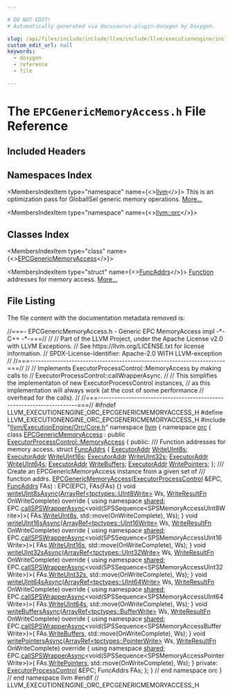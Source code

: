 ```yaml
---

# DO NOT EDIT!
# Automatically generated via docusaurus-plugin-doxygen by Doxygen.

slug: /api/files/include/include/llvm/include/llvm/executionengine/include/llvm/executionengine/orc/epcgenericmemoryaccess-h
custom_edit_url: null
keywords:
  - doxygen
  - reference
  - file

---
```





# The `EPCGenericMemoryAccess.h` File Reference

<DoxygenPage pluginConfig={pluginConfig}>



## Included Headers

<IncludesList>
<IncludesListItem
  filePath="llvm/ExecutionEngine/Orc/Core.h"
  permalink="/docs/api/files/include/include/llvm/include/llvm/executionengine/include/llvm/executionengine/orc/core-h"
  isLocal="true" />
</IncludesList>

## Namespaces Index

<MembersIndex>

<MembersIndexItem
  type="namespace"
  name={<><a href="/docs/api/namespaces/llvm">llvm</a></>}>
This is an optimization pass for GlobalISel generic memory operations. <a href="/docs/api/namespaces/llvm/#details">More...</a>
</MembersIndexItem>

<MembersIndexItem
  type="namespace"
  name={<><a href="/docs/api/namespaces/llvm/orc">llvm::orc</a></>}>
</MembersIndexItem>

</MembersIndex>

## Classes Index

<MembersIndex>

<MembersIndexItem
  type="class"
  name={<><a href="/docs/api/classes/llvm/orc/epcgenericmemoryaccess">EPCGenericMemoryAccess</a></>}>
</MembersIndexItem>

<MembersIndexItem
  type="struct"
  name={<><a href="/docs/api/structs/llvm/orc/epcgenericmemoryaccess/funcaddrs">FuncAddrs</a></>}>
<a href="/docs/api/classes/llvm/function">Function</a> addresses for memory access. <a href="/docs/api/structs/llvm/orc/epcgenericmemoryaccess/funcaddrs/#details">More...</a>
</MembersIndexItem>

</MembersIndex>


## File Listing

The file content with the documentation metadata removed is:

<ProgramListing>

<Link id="l00001" /><CodeLine lineNumber="1"><Highlight kind="comment">//===- EPCGenericMemoryAccess.h - Generic EPC MemoryAccess impl -&#42;- C++ -&#42;-===//</Highlight><Highlight kind="normal"></Highlight></CodeLine>
<Link id="l00002" /><CodeLine lineNumber="2"><Highlight kind="normal"></Highlight><Highlight kind="comment">//</Highlight><Highlight kind="normal"></Highlight></CodeLine>
<Link id="l00003" /><CodeLine lineNumber="3"><Highlight kind="normal"></Highlight><Highlight kind="comment">// Part of the LLVM Project, under the Apache License v2.0 with LLVM Exceptions.</Highlight><Highlight kind="normal"></Highlight></CodeLine>
<Link id="l00004" /><CodeLine lineNumber="4"><Highlight kind="normal"></Highlight><Highlight kind="comment">// See https://llvm.org/LICENSE.txt for license information.</Highlight><Highlight kind="normal"></Highlight></CodeLine>
<Link id="l00005" /><CodeLine lineNumber="5"><Highlight kind="normal"></Highlight><Highlight kind="comment">// SPDX-License-Identifier: Apache-2.0 WITH LLVM-exception</Highlight><Highlight kind="normal"></Highlight></CodeLine>
<Link id="l00006" /><CodeLine lineNumber="6"><Highlight kind="normal"></Highlight><Highlight kind="comment">//</Highlight><Highlight kind="normal"></Highlight></CodeLine>
<Link id="l00007" /><CodeLine lineNumber="7"><Highlight kind="normal"></Highlight><Highlight kind="comment">//===----------------------------------------------------------------------===//</Highlight><Highlight kind="normal"></Highlight></CodeLine>
<Link id="l00008" /><CodeLine lineNumber="8"><Highlight kind="normal"></Highlight><Highlight kind="comment">//</Highlight><Highlight kind="normal"></Highlight></CodeLine>
<Link id="l00009" /><CodeLine lineNumber="9"><Highlight kind="normal"></Highlight><Highlight kind="comment">// Implements ExecutorProcessControl::MemoryAccess by making calls to</Highlight><Highlight kind="normal"></Highlight></CodeLine>
<Link id="l00010" /><CodeLine lineNumber="10"><Highlight kind="normal"></Highlight><Highlight kind="comment">// ExecutorProcessControl::callWrapperAsync.</Highlight><Highlight kind="normal"></Highlight></CodeLine>
<Link id="l00011" /><CodeLine lineNumber="11"><Highlight kind="normal"></Highlight><Highlight kind="comment">//</Highlight><Highlight kind="normal"></Highlight></CodeLine>
<Link id="l00012" /><CodeLine lineNumber="12"><Highlight kind="normal"></Highlight><Highlight kind="comment">// This simplifies the implementaton of new ExecutorProcessControl instances,</Highlight><Highlight kind="normal"></Highlight></CodeLine>
<Link id="l00013" /><CodeLine lineNumber="13"><Highlight kind="normal"></Highlight><Highlight kind="comment">// as this implementation will always work (at the cost of some performance</Highlight><Highlight kind="normal"></Highlight></CodeLine>
<Link id="l00014" /><CodeLine lineNumber="14"><Highlight kind="normal"></Highlight><Highlight kind="comment">// overhead for the calls).</Highlight><Highlight kind="normal"></Highlight></CodeLine>
<Link id="l00015" /><CodeLine lineNumber="15"><Highlight kind="normal"></Highlight><Highlight kind="comment">//</Highlight><Highlight kind="normal"></Highlight></CodeLine>
<Link id="l00016" /><CodeLine lineNumber="16"><Highlight kind="normal"></Highlight><Highlight kind="comment">//===----------------------------------------------------------------------===//</Highlight><Highlight kind="normal"></Highlight></CodeLine>
<Link id="l00017" /><CodeLine lineNumber="17"><Highlight kind="normal"></Highlight></CodeLine>
<Link id="l00018" /><CodeLine lineNumber="18"><Highlight kind="normal"></Highlight><Highlight kind="preprocessor">#ifndef LLVM&#95;EXECUTIONENGINE&#95;ORC&#95;EPCGENERICMEMORYACCESS&#95;H</Highlight><Highlight kind="normal"></Highlight></CodeLine>
<Link id="l00019" /><CodeLine lineNumber="19"><Highlight kind="normal"></Highlight><Highlight kind="preprocessor">#define LLVM&#95;EXECUTIONENGINE&#95;ORC&#95;EPCGENERICMEMORYACCESS&#95;H</Highlight><Highlight kind="normal"></Highlight></CodeLine>
<Link id="l00020" /><CodeLine lineNumber="20"><Highlight kind="normal"></Highlight></CodeLine>
<Link id="l00021" /><CodeLine lineNumber="21"><Highlight kind="normal"></Highlight><Highlight kind="preprocessor">#include &quot;<a href="/docs/api/files/include/include/llvm/include/llvm/executionengine/include/llvm/executionengine/orc/core-h">llvm/ExecutionEngine/Orc/Core.h</a>&quot;</Highlight><Highlight kind="normal"></Highlight></CodeLine>
<Link id="l00022" /><CodeLine lineNumber="22"><Highlight kind="normal"></Highlight></CodeLine>
<Link id="l00023" /><CodeLine lineNumber="23"><Highlight kind="normal"></Highlight><Highlight kind="keyword">namespace </Highlight><Highlight kind="normal"><a href="/docs/api/namespaces/llvm">llvm</a> &#123;</Highlight></CodeLine>
<Link id="l00024" /><CodeLine lineNumber="24"><Highlight kind="normal"></Highlight><Highlight kind="keyword">namespace </Highlight><Highlight kind="normal"><a href="/docs/api/namespaces/llvm/orc">orc</a> &#123;</Highlight></CodeLine>
<Link id="l00025" /><CodeLine lineNumber="25"><Highlight kind="normal"></Highlight></CodeLine>
<Link id="l00026" /><CodeLine lineNumber="26" lineLink="/docs/api/classes/llvm/orc/epcgenericmemoryaccess"><Highlight kind="normal"></Highlight><Highlight kind="keyword">class </Highlight><Highlight kind="normal"><a href="/docs/api/classes/llvm/orc/epcgenericmemoryaccess/#ac69fe89319612da3b0b2041e315ca55f">EPCGenericMemoryAccess</a> : </Highlight><Highlight kind="keyword">public</Highlight><Highlight kind="normal"> <a href="/docs/api/classes/llvm/orc/executorprocesscontrol/memoryaccess">ExecutorProcessControl::MemoryAccess</a> &#123;</Highlight></CodeLine>
<Link id="l00027" /><CodeLine lineNumber="27"><Highlight kind="normal"></Highlight><Highlight kind="keyword">public</Highlight><Highlight kind="normal">:</Highlight><Highlight kind="comment"></Highlight></CodeLine>
<Link id="l00028" /><CodeLine lineNumber="28"><Highlight kind="comment">  /// Function addresses for memory access.</Highlight><Highlight kind="normal"></Highlight></CodeLine>
<Link id="l00029" /><CodeLine lineNumber="29" lineLink="/docs/api/structs/llvm/orc/epcgenericmemoryaccess/funcaddrs"><Highlight kind="normal">  </Highlight><Highlight kind="keyword">struct </Highlight><Highlight kind="normal"><a href="/docs/api/structs/llvm/orc/epcgenericmemoryaccess/funcaddrs">FuncAddrs</a> &#123;</Highlight></CodeLine>
<Link id="l00030" /><CodeLine lineNumber="30" lineLink="/docs/api/structs/llvm/orc/epcgenericmemoryaccess/funcaddrs/#a5557d22e82c38f372636f2050422ae05"><Highlight kind="normal">    <a href="/docs/api/classes/llvm/orc/executoraddr">ExecutorAddr</a> <a href="/docs/api/structs/llvm/orc/epcgenericmemoryaccess/funcaddrs/#a5557d22e82c38f372636f2050422ae05">WriteUInt8s</a>;</Highlight></CodeLine>
<Link id="l00031" /><CodeLine lineNumber="31" lineLink="/docs/api/structs/llvm/orc/epcgenericmemoryaccess/funcaddrs/#aa345015156f1ca129c7ec695770753fc"><Highlight kind="normal">    <a href="/docs/api/classes/llvm/orc/executoraddr">ExecutorAddr</a> <a href="/docs/api/structs/llvm/orc/epcgenericmemoryaccess/funcaddrs/#aa345015156f1ca129c7ec695770753fc">WriteUInt16s</a>;</Highlight></CodeLine>
<Link id="l00032" /><CodeLine lineNumber="32" lineLink="/docs/api/structs/llvm/orc/epcgenericmemoryaccess/funcaddrs/#aaf0afb9b68f601ced8320edfb4810e4a"><Highlight kind="normal">    <a href="/docs/api/classes/llvm/orc/executoraddr">ExecutorAddr</a> <a href="/docs/api/structs/llvm/orc/epcgenericmemoryaccess/funcaddrs/#aaf0afb9b68f601ced8320edfb4810e4a">WriteUInt32s</a>;</Highlight></CodeLine>
<Link id="l00033" /><CodeLine lineNumber="33" lineLink="/docs/api/structs/llvm/orc/epcgenericmemoryaccess/funcaddrs/#a98320d042f67729fc9127211dd2fe5ab"><Highlight kind="normal">    <a href="/docs/api/classes/llvm/orc/executoraddr">ExecutorAddr</a> <a href="/docs/api/structs/llvm/orc/epcgenericmemoryaccess/funcaddrs/#a98320d042f67729fc9127211dd2fe5ab">WriteUInt64s</a>;</Highlight></CodeLine>
<Link id="l00034" /><CodeLine lineNumber="34" lineLink="/docs/api/structs/llvm/orc/epcgenericmemoryaccess/funcaddrs/#ad62d6327212328ccc48c1e5ad5d12b77"><Highlight kind="normal">    <a href="/docs/api/classes/llvm/orc/executoraddr">ExecutorAddr</a> <a href="/docs/api/structs/llvm/orc/epcgenericmemoryaccess/funcaddrs/#ad62d6327212328ccc48c1e5ad5d12b77">WriteBuffers</a>;</Highlight></CodeLine>
<Link id="l00035" /><CodeLine lineNumber="35" lineLink="/docs/api/structs/llvm/orc/epcgenericmemoryaccess/funcaddrs/#a5caaef5c62bcf8a4255e6fc2f5e4b157"><Highlight kind="normal">    <a href="/docs/api/classes/llvm/orc/executoraddr">ExecutorAddr</a> <a href="/docs/api/structs/llvm/orc/epcgenericmemoryaccess/funcaddrs/#a5caaef5c62bcf8a4255e6fc2f5e4b157">WritePointers</a>;</Highlight></CodeLine>
<Link id="l00036" /><CodeLine lineNumber="36"><Highlight kind="normal">  &#125;;</Highlight></CodeLine>
<Link id="l00037" /><CodeLine lineNumber="37"><Highlight kind="normal"></Highlight><Highlight kind="comment"></Highlight></CodeLine>
<Link id="l00038" /><CodeLine lineNumber="38"><Highlight kind="comment">  /// Create an EPCGenericMemoryAccess instance from a given set of</Highlight></CodeLine>
<Link id="l00039" /><CodeLine lineNumber="39"><Highlight kind="comment">  /// function addrs.</Highlight><Highlight kind="normal"></Highlight></CodeLine>
<Link id="l00040" /><CodeLine lineNumber="40" lineLink="/docs/api/classes/llvm/orc/epcgenericmemoryaccess/#ac69fe89319612da3b0b2041e315ca55f"><Highlight kind="normal">  <a href="/docs/api/classes/llvm/orc/epcgenericmemoryaccess/#ac69fe89319612da3b0b2041e315ca55f">EPCGenericMemoryAccess</a>(<a href="/docs/api/classes/llvm/orc/executorprocesscontrol">ExecutorProcessControl</a> &amp;EPC, <a href="/docs/api/structs/llvm/orc/epcgenericmemoryaccess/funcaddrs">FuncAddrs</a> FAs)</Highlight></CodeLine>
<Link id="l00041" /><CodeLine lineNumber="41"><Highlight kind="normal">      : EPC(EPC), FAs(FAs) &#123;&#125;</Highlight></CodeLine>
<Link id="l00042" /><CodeLine lineNumber="42"><Highlight kind="normal"></Highlight></CodeLine>
<Link id="l00043" /><CodeLine lineNumber="43" lineLink="/docs/api/classes/llvm/orc/epcgenericmemoryaccess/#ac6d3ed1961eb7d95405d7cc6ad6cc5ae"><Highlight kind="normal">  </Highlight><Highlight kind="keywordtype">void</Highlight><Highlight kind="normal"> <a href="/docs/api/classes/llvm/orc/epcgenericmemoryaccess/#ac6d3ed1961eb7d95405d7cc6ad6cc5ae">writeUInt8sAsync</a>(<a href="/docs/api/classes/llvm/arrayref">ArrayRef&lt;tpctypes::UInt8Write&gt;</a> Ws,</Highlight></CodeLine>
<Link id="l00044" /><CodeLine lineNumber="44"><Highlight kind="normal">                        <a href="/docs/api/classes/llvm/orc/executorprocesscontrol/memoryaccess/#a9a99834468cbee16771e1a7664c0b966">WriteResultFn</a> OnWriteComplete)</Highlight><Highlight kind="keyword"> override </Highlight><Highlight kind="normal">&#123;</Highlight></CodeLine>
<Link id="l00045" /><CodeLine lineNumber="45"><Highlight kind="normal">    </Highlight><Highlight kind="keyword">using namespace </Highlight><Highlight kind="normal"><a href="/docs/api/namespaces/llvm/orc/shared">shared</a>;</Highlight></CodeLine>
<Link id="l00046" /><CodeLine lineNumber="46"><Highlight kind="normal">    EPC.<a href="/docs/api/classes/llvm/orc/executorprocesscontrol/#a17f9962c6727ed170f8b494243302732">callSPSWrapperAsync</a>&lt;void(SPSSequence&lt;SPSMemoryAccessUInt8Write&gt;)&gt;(</Highlight></CodeLine>
<Link id="l00047" /><CodeLine lineNumber="47"><Highlight kind="normal">        FAs.<a href="/docs/api/structs/llvm/orc/epcgenericmemoryaccess/funcaddrs/#a5557d22e82c38f372636f2050422ae05">WriteUInt8s</a>, std::move(OnWriteComplete), Ws);</Highlight></CodeLine>
<Link id="l00048" /><CodeLine lineNumber="48"><Highlight kind="normal">  &#125;</Highlight></CodeLine>
<Link id="l00049" /><CodeLine lineNumber="49"><Highlight kind="normal"></Highlight></CodeLine>
<Link id="l00050" /><CodeLine lineNumber="50" lineLink="/docs/api/classes/llvm/orc/epcgenericmemoryaccess/#a2d36c11a2a16e33e287d8e48aae2c390"><Highlight kind="normal">  </Highlight><Highlight kind="keywordtype">void</Highlight><Highlight kind="normal"> <a href="/docs/api/classes/llvm/orc/epcgenericmemoryaccess/#a2d36c11a2a16e33e287d8e48aae2c390">writeUInt16sAsync</a>(<a href="/docs/api/classes/llvm/arrayref">ArrayRef&lt;tpctypes::UInt16Write&gt;</a> Ws,</Highlight></CodeLine>
<Link id="l00051" /><CodeLine lineNumber="51"><Highlight kind="normal">                         <a href="/docs/api/classes/llvm/orc/executorprocesscontrol/memoryaccess/#a9a99834468cbee16771e1a7664c0b966">WriteResultFn</a> OnWriteComplete)</Highlight><Highlight kind="keyword"> override </Highlight><Highlight kind="normal">&#123;</Highlight></CodeLine>
<Link id="l00052" /><CodeLine lineNumber="52"><Highlight kind="normal">    </Highlight><Highlight kind="keyword">using namespace </Highlight><Highlight kind="normal"><a href="/docs/api/namespaces/llvm/orc/shared">shared</a>;</Highlight></CodeLine>
<Link id="l00053" /><CodeLine lineNumber="53"><Highlight kind="normal">    EPC.<a href="/docs/api/classes/llvm/orc/executorprocesscontrol/#a17f9962c6727ed170f8b494243302732">callSPSWrapperAsync</a>&lt;void(SPSSequence&lt;SPSMemoryAccessUInt16Write&gt;)&gt;(</Highlight></CodeLine>
<Link id="l00054" /><CodeLine lineNumber="54"><Highlight kind="normal">        FAs.<a href="/docs/api/structs/llvm/orc/epcgenericmemoryaccess/funcaddrs/#aa345015156f1ca129c7ec695770753fc">WriteUInt16s</a>, std::move(OnWriteComplete), Ws);</Highlight></CodeLine>
<Link id="l00055" /><CodeLine lineNumber="55"><Highlight kind="normal">  &#125;</Highlight></CodeLine>
<Link id="l00056" /><CodeLine lineNumber="56"><Highlight kind="normal"></Highlight></CodeLine>
<Link id="l00057" /><CodeLine lineNumber="57" lineLink="/docs/api/classes/llvm/orc/epcgenericmemoryaccess/#a732468a37abbb19e40d78917a0dc3abc"><Highlight kind="normal">  </Highlight><Highlight kind="keywordtype">void</Highlight><Highlight kind="normal"> <a href="/docs/api/classes/llvm/orc/epcgenericmemoryaccess/#a732468a37abbb19e40d78917a0dc3abc">writeUInt32sAsync</a>(<a href="/docs/api/classes/llvm/arrayref">ArrayRef&lt;tpctypes::UInt32Write&gt;</a> Ws,</Highlight></CodeLine>
<Link id="l00058" /><CodeLine lineNumber="58"><Highlight kind="normal">                         <a href="/docs/api/classes/llvm/orc/executorprocesscontrol/memoryaccess/#a9a99834468cbee16771e1a7664c0b966">WriteResultFn</a> OnWriteComplete)</Highlight><Highlight kind="keyword"> override </Highlight><Highlight kind="normal">&#123;</Highlight></CodeLine>
<Link id="l00059" /><CodeLine lineNumber="59"><Highlight kind="normal">    </Highlight><Highlight kind="keyword">using namespace </Highlight><Highlight kind="normal"><a href="/docs/api/namespaces/llvm/orc/shared">shared</a>;</Highlight></CodeLine>
<Link id="l00060" /><CodeLine lineNumber="60"><Highlight kind="normal">    EPC.<a href="/docs/api/classes/llvm/orc/executorprocesscontrol/#a17f9962c6727ed170f8b494243302732">callSPSWrapperAsync</a>&lt;void(SPSSequence&lt;SPSMemoryAccessUInt32Write&gt;)&gt;(</Highlight></CodeLine>
<Link id="l00061" /><CodeLine lineNumber="61"><Highlight kind="normal">        FAs.<a href="/docs/api/structs/llvm/orc/epcgenericmemoryaccess/funcaddrs/#aaf0afb9b68f601ced8320edfb4810e4a">WriteUInt32s</a>, std::move(OnWriteComplete), Ws);</Highlight></CodeLine>
<Link id="l00062" /><CodeLine lineNumber="62"><Highlight kind="normal">  &#125;</Highlight></CodeLine>
<Link id="l00063" /><CodeLine lineNumber="63"><Highlight kind="normal"></Highlight></CodeLine>
<Link id="l00064" /><CodeLine lineNumber="64" lineLink="/docs/api/classes/llvm/orc/epcgenericmemoryaccess/#a8b1982e83b733576cd873266092e5f55"><Highlight kind="normal">  </Highlight><Highlight kind="keywordtype">void</Highlight><Highlight kind="normal"> <a href="/docs/api/classes/llvm/orc/epcgenericmemoryaccess/#a8b1982e83b733576cd873266092e5f55">writeUInt64sAsync</a>(<a href="/docs/api/classes/llvm/arrayref">ArrayRef&lt;tpctypes::UInt64Write&gt;</a> Ws,</Highlight></CodeLine>
<Link id="l00065" /><CodeLine lineNumber="65"><Highlight kind="normal">                         <a href="/docs/api/classes/llvm/orc/executorprocesscontrol/memoryaccess/#a9a99834468cbee16771e1a7664c0b966">WriteResultFn</a> OnWriteComplete)</Highlight><Highlight kind="keyword"> override </Highlight><Highlight kind="normal">&#123;</Highlight></CodeLine>
<Link id="l00066" /><CodeLine lineNumber="66"><Highlight kind="normal">    </Highlight><Highlight kind="keyword">using namespace </Highlight><Highlight kind="normal"><a href="/docs/api/namespaces/llvm/orc/shared">shared</a>;</Highlight></CodeLine>
<Link id="l00067" /><CodeLine lineNumber="67"><Highlight kind="normal">    EPC.<a href="/docs/api/classes/llvm/orc/executorprocesscontrol/#a17f9962c6727ed170f8b494243302732">callSPSWrapperAsync</a>&lt;void(SPSSequence&lt;SPSMemoryAccessUInt64Write&gt;)&gt;(</Highlight></CodeLine>
<Link id="l00068" /><CodeLine lineNumber="68"><Highlight kind="normal">        FAs.<a href="/docs/api/structs/llvm/orc/epcgenericmemoryaccess/funcaddrs/#a98320d042f67729fc9127211dd2fe5ab">WriteUInt64s</a>, std::move(OnWriteComplete), Ws);</Highlight></CodeLine>
<Link id="l00069" /><CodeLine lineNumber="69"><Highlight kind="normal">  &#125;</Highlight></CodeLine>
<Link id="l00070" /><CodeLine lineNumber="70"><Highlight kind="normal"></Highlight></CodeLine>
<Link id="l00071" /><CodeLine lineNumber="71" lineLink="/docs/api/classes/llvm/orc/epcgenericmemoryaccess/#aed4318d11bec255c112101d895cb2253"><Highlight kind="normal">  </Highlight><Highlight kind="keywordtype">void</Highlight><Highlight kind="normal"> <a href="/docs/api/classes/llvm/orc/epcgenericmemoryaccess/#aed4318d11bec255c112101d895cb2253">writeBuffersAsync</a>(<a href="/docs/api/classes/llvm/arrayref">ArrayRef&lt;tpctypes::BufferWrite&gt;</a> Ws,</Highlight></CodeLine>
<Link id="l00072" /><CodeLine lineNumber="72"><Highlight kind="normal">                         <a href="/docs/api/classes/llvm/orc/executorprocesscontrol/memoryaccess/#a9a99834468cbee16771e1a7664c0b966">WriteResultFn</a> OnWriteComplete)</Highlight><Highlight kind="keyword"> override </Highlight><Highlight kind="normal">&#123;</Highlight></CodeLine>
<Link id="l00073" /><CodeLine lineNumber="73"><Highlight kind="normal">    </Highlight><Highlight kind="keyword">using namespace </Highlight><Highlight kind="normal"><a href="/docs/api/namespaces/llvm/orc/shared">shared</a>;</Highlight></CodeLine>
<Link id="l00074" /><CodeLine lineNumber="74"><Highlight kind="normal">    EPC.<a href="/docs/api/classes/llvm/orc/executorprocesscontrol/#a17f9962c6727ed170f8b494243302732">callSPSWrapperAsync</a>&lt;void(SPSSequence&lt;SPSMemoryAccessBufferWrite&gt;)&gt;(</Highlight></CodeLine>
<Link id="l00075" /><CodeLine lineNumber="75"><Highlight kind="normal">        FAs.<a href="/docs/api/structs/llvm/orc/epcgenericmemoryaccess/funcaddrs/#ad62d6327212328ccc48c1e5ad5d12b77">WriteBuffers</a>, std::move(OnWriteComplete), Ws);</Highlight></CodeLine>
<Link id="l00076" /><CodeLine lineNumber="76"><Highlight kind="normal">  &#125;</Highlight></CodeLine>
<Link id="l00077" /><CodeLine lineNumber="77"><Highlight kind="normal"></Highlight></CodeLine>
<Link id="l00078" /><CodeLine lineNumber="78" lineLink="/docs/api/classes/llvm/orc/epcgenericmemoryaccess/#a9722338207ad1e85302daa85efd96184"><Highlight kind="normal">  </Highlight><Highlight kind="keywordtype">void</Highlight><Highlight kind="normal"> <a href="/docs/api/classes/llvm/orc/epcgenericmemoryaccess/#a9722338207ad1e85302daa85efd96184">writePointersAsync</a>(<a href="/docs/api/classes/llvm/arrayref">ArrayRef&lt;tpctypes::PointerWrite&gt;</a> Ws,</Highlight></CodeLine>
<Link id="l00079" /><CodeLine lineNumber="79"><Highlight kind="normal">                          <a href="/docs/api/classes/llvm/orc/executorprocesscontrol/memoryaccess/#a9a99834468cbee16771e1a7664c0b966">WriteResultFn</a> OnWriteComplete)</Highlight><Highlight kind="keyword"> override </Highlight><Highlight kind="normal">&#123;</Highlight></CodeLine>
<Link id="l00080" /><CodeLine lineNumber="80"><Highlight kind="normal">    </Highlight><Highlight kind="keyword">using namespace </Highlight><Highlight kind="normal"><a href="/docs/api/namespaces/llvm/orc/shared">shared</a>;</Highlight></CodeLine>
<Link id="l00081" /><CodeLine lineNumber="81"><Highlight kind="normal">    EPC.<a href="/docs/api/classes/llvm/orc/executorprocesscontrol/#a17f9962c6727ed170f8b494243302732">callSPSWrapperAsync</a>&lt;void(SPSSequence&lt;SPSMemoryAccessPointerWrite&gt;)&gt;(</Highlight></CodeLine>
<Link id="l00082" /><CodeLine lineNumber="82"><Highlight kind="normal">        FAs.<a href="/docs/api/structs/llvm/orc/epcgenericmemoryaccess/funcaddrs/#a5caaef5c62bcf8a4255e6fc2f5e4b157">WritePointers</a>, std::move(OnWriteComplete), Ws);</Highlight></CodeLine>
<Link id="l00083" /><CodeLine lineNumber="83"><Highlight kind="normal">  &#125;</Highlight></CodeLine>
<Link id="l00084" /><CodeLine lineNumber="84"><Highlight kind="normal"></Highlight></CodeLine>
<Link id="l00085" /><CodeLine lineNumber="85"><Highlight kind="normal"></Highlight><Highlight kind="keyword">private</Highlight><Highlight kind="normal">:</Highlight></CodeLine>
<Link id="l00086" /><CodeLine lineNumber="86"><Highlight kind="normal">  <a href="/docs/api/classes/llvm/orc/executorprocesscontrol">ExecutorProcessControl</a> &amp;EPC;</Highlight></CodeLine>
<Link id="l00087" /><CodeLine lineNumber="87"><Highlight kind="normal">  FuncAddrs FAs;</Highlight></CodeLine>
<Link id="l00088" /><CodeLine lineNumber="88"><Highlight kind="normal">&#125;;</Highlight></CodeLine>
<Link id="l00089" /><CodeLine lineNumber="89"><Highlight kind="normal"></Highlight></CodeLine>
<Link id="l00090" /><CodeLine lineNumber="90"><Highlight kind="normal">&#125; </Highlight><Highlight kind="comment">// end namespace orc</Highlight><Highlight kind="normal"></Highlight></CodeLine>
<Link id="l00091" /><CodeLine lineNumber="91"><Highlight kind="normal">&#125; </Highlight><Highlight kind="comment">// end namespace llvm</Highlight><Highlight kind="normal"></Highlight></CodeLine>
<Link id="l00092" /><CodeLine lineNumber="92"><Highlight kind="normal"></Highlight></CodeLine>
<Link id="l00093" /><CodeLine lineNumber="93"><Highlight kind="normal"></Highlight><Highlight kind="preprocessor">#endif </Highlight><Highlight kind="comment">// LLVM&#95;EXECUTIONENGINE&#95;ORC&#95;EPCGENERICMEMORYACCESS&#95;H</Highlight><Highlight kind="normal"></Highlight></CodeLine>

</ProgramListing>


</DoxygenPage>
